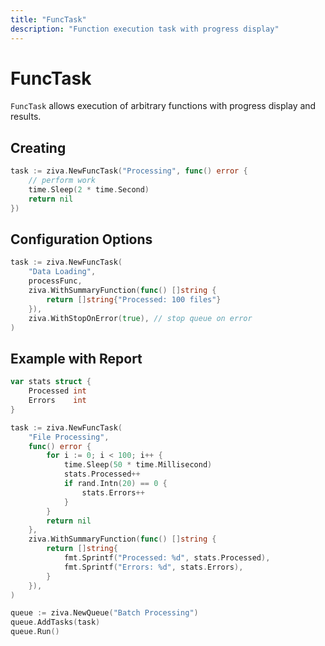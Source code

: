 ```yaml
---
title: "FuncTask"
description: "Function execution task with progress display"
---
```


# FuncTask

`FuncTask` allows execution of arbitrary functions with progress display and results.

## Creating

```go
task := ziva.NewFuncTask("Processing", func() error {
    // perform work
    time.Sleep(2 * time.Second)
    return nil
})
```

## Configuration Options

```go
task := ziva.NewFuncTask(
    "Data Loading",
    processFunc,
    ziva.WithSummaryFunction(func() []string {
        return []string{"Processed: 100 files"}
    }),
    ziva.WithStopOnError(true), // stop queue on error
)
```

## Example with Report

```go
var stats struct {
    Processed int
    Errors    int
}

task := ziva.NewFuncTask(
    "File Processing",
    func() error {
        for i := 0; i < 100; i++ {
            time.Sleep(50 * time.Millisecond)
            stats.Processed++
            if rand.Intn(20) == 0 {
                stats.Errors++
            }
        }
        return nil
    },
    ziva.WithSummaryFunction(func() []string {
        return []string{
            fmt.Sprintf("Processed: %d", stats.Processed),
            fmt.Sprintf("Errors: %d", stats.Errors),
        }
    }),
)

queue := ziva.NewQueue("Batch Processing")
queue.AddTasks(task)
queue.Run()
```